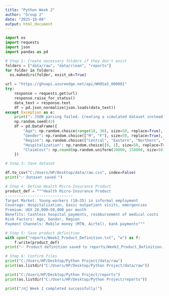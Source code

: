 ```yaml
---
title: "Python Week 2"
author: "Group 2"
date: "2025-10-08"
output: html_document
---
```



```python
import os
import requests
import json
import pandas as pd
```

```python
# Step 1: Create necessary folders if they don't exist
folders = ["data/raw", "data/clean", "reports"]
for folder in folders:
  os.makedirs(folder, exist_ok=True)
```

```python

url = "https://ghoapi.azureedge.net/api/WHOSaS_000001"
try:
    response = requests.get(url)
    response.raise_for_status()
    data_text = response.text
    df = pd.json_normalize(json.loads(data_text))
except Exception as e:
    print("⚠ JSON parsing failed. Creating a simulated dataset instead.")
    np.random.seed(42)
    df = pd.DataFrame({
        "Age": np.random.choice(range(18, 36), size=50, replace=True),
        "Gender": np.random.choice(["M", "F"], size=50, replace=True),
        "Region": np.random.choice(["Central", "Eastern", "Northern", "Western"], size=50, replace=True),
        "Hospitalization": np.random.choice([0, 1], size=50, replace=True),
        "ClaimCost": np.round(np.random.uniform(20000, 150000, size=50), 0)
    })
```
```python
# Step 3: Save dataset
```


```python
df.to_csv("C:/Users/HP/Desktop/data/raw.csv", index=False)
print("✅ Dataset saved ")

```
```python
# Step 4: Define Health Micro-Insurance Product
product_def = """Health Micro-Insurance Product
------------------------------
Target Market: Young workers (18–35) in informal employment
Coverage: Hospitalization, basic outpatient visits, emergencies
Premium: UGX 20,000–50,000 per month
Benefits: Cashless hospital payments, reimbursement of medical costs
Risk Factors: Age, Gender, Region
Payment Channels: Mobile money (MTN, Airtel), bank payments"""
```
```python
# Step 5: Save product definition
with open("reports/Week2_Product_Definition.txt", "w") as f:
    f.write(product_def)
print("✅ Product definition saved to reports/Week2_Product_Definition.txt")
```
```python
# Step 6: Confirm files
print("C:/Users/HP/Desktop/Python Project/data/raw")
print(os.listdir("C:/Users/HP/Desktop/Python Project/data/raw"))

print("C:/Users/HP/Desktop/Python Project/reports")
print(os.listdir("C:/Users/HP/Desktop/Python Project/reports"))

print("/n🎯 Week 2 completed successfully!")
```


